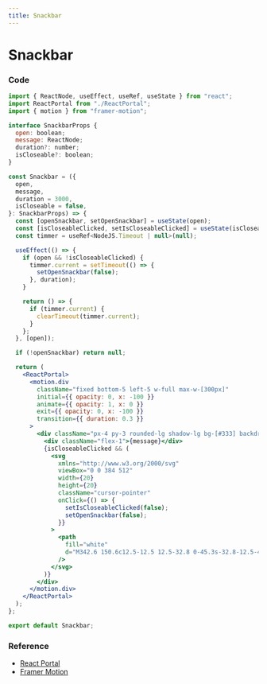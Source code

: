 ```yaml
---
title: Snackbar
---
```


# Snackbar

### Code

```jsx
import { ReactNode, useEffect, useRef, useState } from "react";
import ReactPortal from "./ReactPortal";
import { motion } from "framer-motion";

interface SnackbarProps {
  open: boolean;
  message: ReactNode;
  duration?: number;
  isCloseable?: boolean;
}

const Snackbar = ({
  open,
  message,
  duration = 3000,
  isCloseable = false,
}: SnackbarProps) => {
  const [openSnackbar, setOpenSnackbar] = useState(open);
  const [isCloseableClicked, setIsCloseableClicked] = useState(isCloseable);
  const timmer = useRef<NodeJS.Timeout | null>(null);

  useEffect(() => {
    if (open && !isCloseableClicked) {
      timmer.current = setTimeout(() => {
        setOpenSnackbar(false);
      }, duration);
    }

    return () => {
      if (timmer.current) {
        clearTimeout(timmer.current);
      }
    };
  }, [open]);

  if (!openSnackbar) return null;

  return (
    <ReactPortal>
      <motion.div
        className="fixed bottom-5 left-5 w-full max-w-[300px]"
        initial={{ opacity: 0, x: -100 }}
        animate={{ opacity: 1, x: 0 }}
        exit={{ opacity: 0, x: -100 }}
        transition={{ duration: 0.3 }}
      >
        <div className="px-4 py-3 rounded-lg shadow-lg bg-[#333] backdrop-blur-sm flex justify-between items-center">
          <div className="flex-1">{message}</div>
          {isCloseableClicked && (
            <svg
              xmlns="http://www.w3.org/2000/svg"
              viewBox="0 0 384 512"
              width={20}
              height={20}
              className="cursor-pointer"
              onClick={() => {
                setIsCloseableClicked(false);
                setOpenSnackbar(false);
              }}
            >
              <path
                fill="white"
                d="M342.6 150.6c12.5-12.5 12.5-32.8 0-45.3s-32.8-12.5-45.3 0L192 210.7 86.6 105.4c-12.5-12.5-32.8-12.5-45.3 0s-12.5 32.8 0 45.3L146.7 256 41.4 361.4c-12.5 12.5-12.5 32.8 0 45.3s32.8 12.5 45.3 0L192 301.3 297.4 406.6c12.5 12.5 32.8 12.5 45.3 0s12.5-32.8 0-45.3L237.3 256 342.6 150.6z"
              />
            </svg>
          )}
        </div>
      </motion.div>
    </ReactPortal>
  );
};

export default Snackbar;
```

### Reference

- [React Portal](./react-portal.mdx)
- [Framer Motion](https://www.framer.com/motion/)
